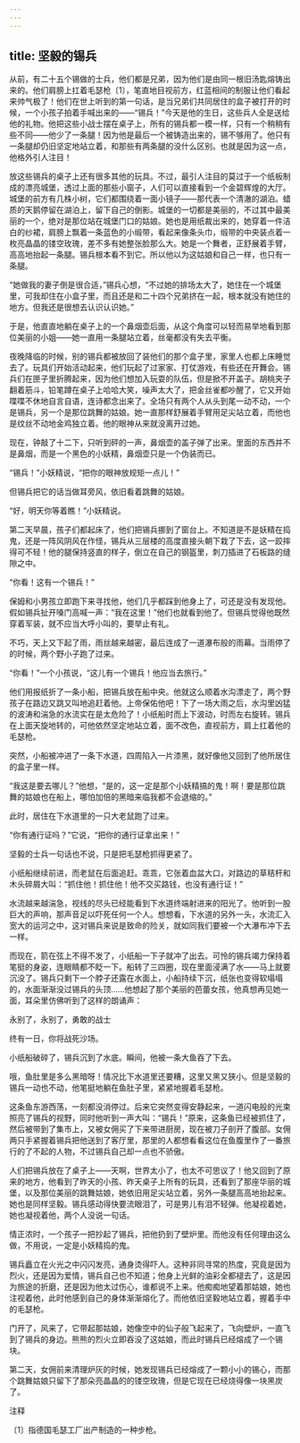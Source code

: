 ```yaml
---
---
---
```

title: 坚毅的锡兵
---



从前，有二十五个锡做的士兵，他们都是兄弟，因为他们是由同一根旧汤匙熔铸出来的。他们肩膀上扛着毛瑟枪〔1〕，笔直地目视前方，红蓝相间的制服让他们看起来帅气极了！他们在世上听到的第一句话，是当兄弟们共同居住的盒子被打开的时候，一个小孩子拍着手喊出来的——“锡兵！”今天是他的生日，这些兵人全是送给他的礼物。他把这些小战士摆在桌子上，所有的锡兵都一模一样，只有一个稍稍有些不同——他少了一条腿！因为他是最后一个被铸造出来的，锡不够用了。他只有一条腿却仍旧坚定地站立着，和那些有两条腿的没什么区别。也就是因为这一点，他格外引人注目！

放这些锡兵的桌子上还有很多其他的玩具。不过，最引人注目的莫过于一个纸板制成的漂亮城堡，透过上面的那些小窗子，人们可以直接看到一个金碧辉煌的大厅。城堡的前方有几株小树，它们都围绕着一面小镜子——那代表一个清澈的湖泊。蜡质的天鹅停留在湖泊上，留下自己的倒影。城堡的一切都是美丽的，不过其中最美丽的一个，绝对是那位站在城堡门口的姑娘。她也是用纸裁出来的，她穿着一件洁白的纱裙，肩膀上飘着一条蓝色的小缎带，看起来像条头巾，缎带的中央装点着一枚亮晶晶的镂空玫瑰，差不多有她整张脸那么大。她是一个舞者，正舒展着手臂，高高地抬起一条腿。锡兵根本看不到它。所以他以为这姑娘和自己一样，也只有一条腿。

“她做我的妻子倒是很合适，”锡兵心想，“不过她的排场太大了，她住在一个城堡里，可我却住在小盒子里，而且还是和二十四个兄弟挤在一起，根本就没有她住的地方。但我还是很想去认识认识她。”

于是，他直直地躺在桌子上的一个鼻烟壶后面，从这个角度可以轻而易举地看到那位美丽的小姐——她一直用一条腿站立着，丝毫都没有失去平衡。

夜晚降临的时候，别的锡兵都被放回了装他们的那个盒子里，家里人也都上床睡觉去了。玩具们开始活动起来，他们玩起了过家家、打仗游戏，有些还在开舞会。锡兵们在匣子里折腾起来，因为他们想加入玩耍的队伍，但是掀不开盖子。胡桃夹子翻着筋斗，铅笔蹲在桌子上哈哈大笑，噪声太大了，把金丝雀都吵醒了，它又开始喋喋不休地自言自语，连诗都念出来了。全场只有两个人从头到尾一动不动，一个是锡兵，另一个是那位跳舞的姑娘。她一直那样舒展着手臂用足尖站立着，而他也是纹丝不动地金鸡独立着。他的眼神从来就没离开过她。

现在，钟敲了十二下，只听到砰的一声，鼻烟壶的盖子弹了出来。里面的东西并不是鼻烟，而是一个黑色的小妖精，鼻烟壶只是一个伪装而已。

“锡兵！”小妖精说，“把你的眼神放规矩一点儿！”

但锡兵把它的话当做耳旁风，依旧看着跳舞的姑娘。

“好，明天你等着瞧！”小妖精说。

第二天早晨，孩子们都起床了，他们把锡兵挪到了窗台上。不知道是不是妖精在捣鬼，还是一阵风阴风在作怪，锡兵从三层楼的高度直接头朝下栽了下去，这一跤摔得可不轻！他的腿保持竖直的样子，倒立在自己的钢盔里，刺刀插进了石板路的缝隙之中。



“你看！这有一个锡兵！”

保姆和小男孩立即跑下来寻找他，他们几乎都踩到他身上了，可还是没有发现他。假如锡兵扯开嗓门高喊一声：“我在这里！”他们也就看到他了。但锡兵觉得他既然穿着军装，就不应当大呼小叫的，要举止有礼。

不巧，天上又下起了雨，雨丝越来越密，最后连成了一道瀑布般的雨幕。当雨停了的时候，两个野小子跑了过来。

“你看！”一个小孩说，“这儿有一个锡兵！他应当去旅行。”

他们用报纸折了一条小船，把锡兵放在船中央。他就这么顺着水沟漂走了，两个野孩子在路边又跳又叫地追赶着他。上帝保佑他吧！下了一场大雨之后，水沟里凶猛的波涛和湍急的水流实在是太危险了！小纸船时而上下波动，时而左右旋转。锡兵在上面天旋地转的，可他依然坚定地站立着，面不改色，直视前方，肩上扛着他的毛瑟枪。

突然，小船被冲进了一条下水道，四周陷入一片漆黑，就好像他又回到了他所居住的盒子里一样。

“我这是要去哪儿？”他想，“是的，这一定是那个小妖精搞的鬼！啊！要是那位跳舞的姑娘也在船上，哪怕加倍的黑暗来临我都不会退缩的。”

此时，居住在下水道里的一只大老鼠跑了过来。

“你有通行证吗？”它说，“把你的通行证拿出来！”

坚毅的士兵一句话也不说，只是把毛瑟枪抓得更紧了。

小纸船继续前进，而老鼠在后面追赶。乖乖，它张着血盆大口，对路边的草秸杆和木头碎屑大叫：“抓住他！抓住他！他不交买路钱，也没有通行证！”

水流越来越湍急，视线的尽头已经能看到下水道终端射进来的阳光了。他听到一股巨大的声响，那声音足以吓死任何一个人。想想看，下水道的另外一头，水流汇入宽大的运河之中，这对锡兵来说是致命的险关，就如同我们要被一个大瀑布冲下去一样。

而现在，箭在弦上不得不发了，小纸船一下子就冲了出去。可怜的锡兵竭力保持着笔挺的身姿，连眼睛都不眨一下。船转了三四圈，现在里面浸满了水——马上就要沉没了。锡兵只剩下一个脖子还露在水面上，小船持续下沉，纸张也变得软塌塌的，水面渐渐没过锡兵的头顶……他想起了那个美丽的芭蕾女孩，他真想再见她一面，耳朵里仿佛听到了这样的朗诵声：





永别了，永别了，勇敢的战士

终有一日，你将战死沙场。





小纸船破碎了，锡兵沉到了水底。瞬间，他被一条大鱼吞了下去。

哦，鱼肚里是多么黑暗呀！情况比下水道里还要糟，这里又黑又狭小。但是坚毅的锡兵一动也不动，他笔挺地躺在鱼肚子里，紧紧地握着毛瑟枪。

这条鱼东游西荡，一刻都没消停过。后来它突然变得安静起来，一道闪电般的光束照亮了锡兵的视野，同时他听到一声大叫：“锡兵！”原来，这条鱼已经被抓住了，然后被带到了集市上，又被女佣买了下来带进厨房，现在被刀子剖开了腹部。女佣两只手紧握着锡兵把他送到了客厅里，那里的人都想看看这位在鱼腹里作了一番旅行的了不起的人物，不过锡兵自己却一点也不骄傲。

人们把锡兵放在了桌子上——天啊，世界太小了，也太不可思议了！他又回到了原来的地方，他看到了昨天的小孩、昨天桌子上所有的玩具，还看到了那座华丽的城堡，以及那位美丽的跳舞姑娘，她依旧用足尖站立着，另外一条腿高高地抬起来。她也是同样坚毅。锡兵感动得快要流眼泪了，可是男儿有泪不轻弹。他凝视着她，她也凝视着他，两个人没说一句话。

情正浓时，一个孩子一把抄起了锡兵，把他扔到了壁炉里。而他没有任何理由这么做，不用说，一定是小妖精捣的鬼。

锡兵矗立在火光之中闪闪发亮，通身烫得吓人。这种非同寻常的热度，究竟是因为烈火，还是因为爱情，锡兵自己也不知道；他身上光鲜的油彩全都褪去了，这是因为旅途的折磨，还是因为他太过伤心，谁都说不上来。他痴痴地望着那姑娘，她也注视着他，此时他感到自己的身体渐渐熔化了。而他依旧坚毅地站立着，握着手中的毛瑟枪。

门开了，风来了，它带起那姑娘，她像空中的仙子般飞起来了，飞向壁炉，一直飞到了锡兵的身边。熊熊的烈火立即吞没了这姑娘，而此时锡兵已经熔成了一个锡块。

第二天，女佣前来清理炉灰的时候，她发现锡兵已经熔成了一颗小小的锡心，而那个跳舞姑娘只留下了那朵亮晶晶的的镂空玫瑰，但是它现在已经烧得像一块黑炭了。

注释

〔1〕指德国毛瑟工厂出产制造的一种步枪。